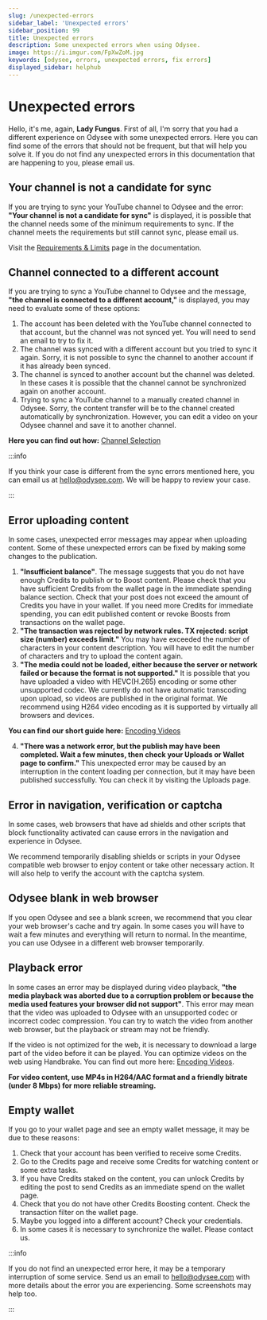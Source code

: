 ```yaml
---
slug: /unexpected-errors
sidebar_label: 'Unexpected errors'
sidebar_position: 99
title: Unexpected errors
description: Some unexpected errors when using Odysee.
image: https://i.imgur.com/FpXwZoM.jpg
keywords: [odysee, errors, unexpected errors, fix errors]
displayed_sidebar: helphub
---
```


# Unexpected errors


<FungusCard size="12">
	Hello, it's me, again, <b>Lady Fungus</b>. First of all, I'm sorry that you had a different experience on Odysee with some unexpected errors. Here you can find some of the errors that should not be frequent, but that will help you solve it. If you do not find any unexpected errors in this documentation that are happening to you, please email us.
</FungusCard>

## Your channel is not a candidate for sync

If you are trying to sync your YouTube channel to Odysee and the error: <b>"Your channel is not a candidate for sync"</b> is displayed, it is possible that the channel needs some of the minimum requirements to sync. If the channel meets the requirements but still cannot sync, please email us.

Visit the [Requirements & Limits](https://help.odysee.tv/category-syncprogram/) page in the documentation.

## Channel connected to a different account

If you are trying to sync a YouTube channel to Odysee and the message, <b>"the channel is connected to a different account,"</b> is displayed, you may need to evaluate some of these options:

1. The account has been deleted with the YouTube channel connected to that account, but the channel was not synced yet. You will need to send an email to try to fix it.
2. The channel was synced with a different account but you tried to sync it again. Sorry, it is not possible to sync the channel to another account if it has already been synced.
3. The channel is synced to another account but the channel was deleted. In these cases it is possible that the channel cannot be synchronized again on another account.
4. Trying to sync a YouTube channel to a manually created channel in Odysee. Sorry, the content transfer will be to the channel created automatically by synchronization. However, you can edit a video on your Odysee channel and save it to another channel.

**Here you can find out how:** [Channel Selection](https://help.odysee.tv/category-uploading/category-fileuploads/settings/)

:::info

If you think your case is different from the sync errors mentioned here, you can email us at hello@odysee.com. We will be happy to review your case.

:::

## Error uploading content

In some cases, unexpected error messages may appear when uploading content. Some of these unexpected errors can be fixed by making some changes to the publication.

1. <b>"Insufficient balance"</b>. The message suggests that you do not have enough Credits to publish or to Boost content. Please check that you have sufficient Credits from the wallet page in the immediate spending balance section. Check that your post does not exceed the amount of Credits you have in your wallet. If you need more Credits for immediate spending, you can edit published content or revoke Boosts from transactions on the wallet page.
2. <b>"The transaction was rejected by network rules. TX rejected: script size (number) exceeds limit."</b> You may have exceeded the number of characters in your content description. You will have to edit the number of characters and try to upload the content again.
3. <b>"The media could not be loaded, either because the server or network failed or because the format is not supported."</b> It is possible that you have uploaded a video with HEVC(H.265) encoding or some other unsupported codec. We currently do not have automatic transcoding upon upload, so videos are published in the original format. We recommend using H264 video encoding as it is supported by virtually all browsers and devices.

**You can find our short guide here:** [Encoding Videos](https://help.odysee.tv/category-uploading/category-fileuploads/encoding/)

4. <b>"There was a network error, but the publish may have been completed. Wait a few minutes, then check your Uploads or Wallet page to confirm."</b> This unexpected error may be caused by an interruption in the content loading per connection, but it may have been published successfully. You can check it by visiting the Uploads page.

## Error in navigation, verification or captcha

In some cases, web browsers that have ad shields and other scripts that block functionality activated can cause errors in the navigation and experience in Odysee.

We recommend temporarily disabling shields or scripts in your Odysee compatible web browser to enjoy content or take other necessary action. It will also help to verify the account with the captcha system.

## Odysee blank in web browser

If you open Odysee and see a blank screen, we recommend that you clear your web browser's cache and try again. In some cases you will have to wait a few minutes and everything will return to normal. In the meantime, you can use Odysee in a different web browser temporarily.

## Playback error

In some cases an error may be displayed during video playback, **"the media playback was aborted due to a corruption problem or because the media used features your browser did not support"**. This error may mean that the video was uploaded to Odysee with an unsupported codec or incorrect codec compression. You can try to watch the video from another web browser, but the playback or stream may not be friendly.

If the video is not optimized for the web, it is necessary to download a large part of the video before it can be played. You can optimize videos on the web using Handbrake. You can find out more here: [Encoding Videos](https://help.odysee.tv/category-uploading/category-fileuploads/encoding/).

**For video content, use MP4s in H264/AAC format and a friendly bitrate (under 8 Mbps) for more reliable streaming.**

## Empty wallet

If you go to your wallet page and see an empty wallet message, it may be due to these reasons:

1. Check that your account has been verified to receive some Credits.
2. Go to the Credits page and receive some Credits for watching content or some extra tasks.
3. If you have Credits staked on the content, you can unlock Credits by editing the post to send Credits as an immediate spend on the wallet page.
4. Check that you do not have other Credits Boosting content. Check the transaction filter on the wallet page.
5. Maybe you logged into a different account? Check your credentials.
6. In some cases it is necessary to synchronize the wallet. Please contact us.

:::info

If you do not find an unexpected error here, it may be a temporary interruption of some service. Send us an email to hello@odysee.com with more details about the error you are experiencing. Some screenshots may help too.

:::